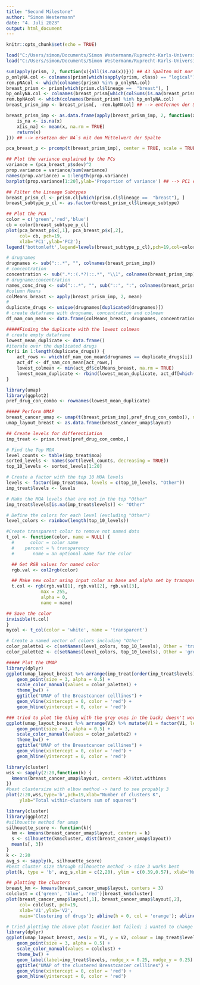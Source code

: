 ```yaml
---
title: "Second Milestone"
author: "Simon Westermann"
date: "4. Juli 2023"
output: html_document
---
```


```r
knitr::opts_chunk$set(echo = TRUE)
```

```r
load("C:/Users/simon/Documents/Simon Westermann/Ruprecht-Karls-Universität Heidelberg/Module/BioInfo/BioInfoProjekt/prism_datasets.rda")
load("C:/Users/simon/Documents/Simon Westermann/Ruprecht-Karls-Universität Heidelberg/Module/BioInfo/BioInfoProjekt/cellline_datasets.rda")
```

```r
sum(apply(prism, 2, function(x){all(is.na(x))})) ## 43 Spalten mit nur NA`s
p_onlyNA.col <- colnames(prism[which(sapply(prism, class) == "logical")]) ## Die 43 Spalten mit nur NA`s
rem.pNAcol <- which(colnames(prism) %in% p_onlyNA.col)
breast_prism <- prism[which(prism.cl$lineage ==  "breast"), ]
bp_onlyNA.col <- colnames(breast_prism[which(colSums(is.na(breast_prism)) == 22)]) 
rem.bpNAcol <- which(colnames(breast_prism) %in% bp_onlyNA.col)
breast_prism_imp <- breast_prism[, -rem.bpNAcol] ## --> entfernen der Spalten mit nur NA`s

breast_prism_imp <- as.data.frame(apply(breast_prism_imp, 2, function(x) {
    is_na <- is.na(x)
    x[is_na] <- mean(x, na.rm = TRUE)
    return(x)
})) ## --> ersetzen der NA`s mit dem Mittelwert der Spalte
```

```r
pca_breast_p <- prcomp(t(breast_prism_imp), center = TRUE, scale = TRUE)

## Plot the variance explained by the PCs
variance = (pca_breast_p$sdev)^2
prop.variance = variance/sum(variance)
names(prop.variance) = 1:length(prop.variance)
barplot(prop.variance[1:20],ylab='Proportion of variance') ## --> PC1 erklärt ~85% # --> PC2 erklärt ~2%

## Filter the Lineage Subtypes
breast_prism_cl <- prism.cl[which(prism.cl$lineage ==  "breast"), ]
breast_subtype_p_cl <- as.factor(breast_prism_cl$lineage_subtype)

## Plot the PCA
color = c('green','red','blue')
cb = color[breast_subtype_p_cl]
plot(pca_breast_p$x[,1], pca_breast_p$x[,2],
     col= cb, pch=19,
     xlab='PC1',ylab='PC2');
legend('bottomleft',legend=levels(breast_subtype_p_cl),pch=19,col=color)
```

```r
# drugnames
drugnames <- sub("::.*", "", colnames(breast_prism_imp))
# concentration
concentration <- sub(".*::(.*?)::.*", "\\1", colnames(breast_prism_imp))
# drugname:concentration 
names_conc_drug <- sub("::.*", "", sub("::", ":", colnames(breast_prism_imp))) ## --> hier gibt es keine Duplicate
#column Means
colMeans_breast <- apply(breast_prism_imp, 2, mean)
# 
duplicate_drugs <- unique(drugnames[duplicated(drugnames)])
# create dataframe with drugname, concentration and colmean
df_nam_con_mean <- data.frame(colMeans_breast, drugnames, concentration, names_conc_drug)

#####Finding the duplicate with the lowest colmean
# create empty dataframe
lowest_mean_duplicate <- data.frame()
#iterate over the duplicated drugs
for(i in 1:length(duplicate_drugs)) {
    act_rows <- which(df_nam_con_mean$drugnames == duplicate_drugs[i])
    act_df <- df_nam_con_mean[act_rows,]
    lowest_colmean <- min(act_df$colMeans_breast, na.rm = TRUE)
    lowest_mean_duplicate <- rbind(lowest_mean_duplicate, act_df[which(act_df$colMeans_breast == lowest_colmean),])
}

```

```r
library(umap)
library(ggplot2)
pref_drug_con_combo <- rownames(lowest_mean_duplicate)

##### Perform UMAP
breast_cancer_umap <- umap(t(breast_prism_imp[,pref_drug_con_combo]), n_neighbors = 15, n_components = 2) # <-- How many dimensions is best?
umap_layout_breast <- as.data.frame(breast_cancer_umap$layout)

## Create levels for differentiation
imp_treat <- prism.treat[pref_drug_con_combo,]

# Find the Top MOA 
level_counts <- table(imp_treat$moa)
sorted_levels <- names(sort(level_counts, decreasing = TRUE))
top_10_levels <- sorted_levels[1:20]

# Create a factor with the top 10 MOA levels
levels <- factor(imp_treat$moa, levels = c(top_10_levels, "Other"))
imp_treat$levels <- levels

# Make the MOA levels that are not in the top "Other"
imp_treat$levels[is.na(imp_treat$levels)] <- "Other"

# Define the colors for each level (excluding "Other")
level_colors <- rainbow(length(top_10_levels))


```

```r
#Create transparent color to remove not named dots
t_col <- function(color, name = NULL) {
  #      color = color name
  #    percent = % transparency
  #       name = an optional name for the color

  ## Get RGB values for named color
  rgb.val <- col2rgb(color)

  ## Make new color using input color as base and alpha set by transparency
  t.col <- rgb(rgb.val[1], rgb.val[2], rgb.val[3],
             max = 255,
             alpha = 0,
             name = name)

## Save the color
invisible(t.col)
}
mycol <- t_col(color = 'white', name = 'transparent')

# Create a named vector of colors including "Other"
color_palette1 <- c(setNames(level_colors, top_10_levels), Other = 'transparent')
color_palette2 <- c(setNames(level_colors, top_10_levels), Other = 'grey')
```

```r
##### Plot the UMAP
library(dplyr)
ggplot(umap_layout_breast %>% arrange(imp_treat[order(imp_treat$levels), ]), aes(x = V1, y = V2, colour = imp_treat$levels)) +
    geom_point(size = 3, alpha = 0.5) +
    scale_color_manual(values = color_palette1) +
    theme_bw() +
    ggtitle("UMAP of the Breastcancer celllines") +
    geom_vline(xintercept = 0, color = 'red') +
    geom_hline(yintercept = 0, color = 'red')

### tried to plot the thing with the grey ones in the back; doesn't work
ggplot(umap_layout_breast %>% arrange(V2) %>% mutate(V1 = factor(V1, levels = imp_treat$levels)), aes(x = V1, y = V2, colour = imp_treat$levels)) +
    geom_point(size = 3, alpha = 0.5) +
    scale_color_manual(values = color_palette2) +
    theme_bw() +
    ggtitle("UMAP of the Breastcancer celllines") +
    geom_vline(xintercept = 0, color = 'red') +
    geom_hline(yintercept = 0, color = 'red')
```

```r
library(cluster)
wss <- sapply(2:20,function(k) { 
  kmeans(breast_cancer_umap$layout, centers =k)$tot.withinss
})
#best clustersize with elbow method -> hard to see propably 3
plot(2:20,wss,type='b',pch=19,xlab="Number of clusters K",
     ylab="Total within-clusters sum of squares")
```

```r
library(cluster)
library(ggplot2)
#silhouette method for umap
silhouette_score <- function(k){
  km <- kmeans(breast_cancer_umap$layout, centers = k)
  s <- silhouette(km$cluster, dist(breast_cancer_umap$layout))
  mean(s[, 3])
}
k <- 2:20
avg_s <- sapply(k, silhouette_score)
#best cluster size through silhouette method -> size 3 works best
plot(k, type = 'b', avg_s,xlim = c(2,20), ylim = c(0.39,0.57), xlab='Number of clusters', ylab='Average Silhouette Scores'); abline(h = max(avg_s), col = 'red')

## plotting the clusters
breast_km <- kmeans(breast_cancer_umap$layout, centers = 3)
colclust = c('green', 'blue', 'red')[breast_km$cluster] 
plot(breast_cancer_umap$layout[,1], breast_cancer_umap$layout[,2], 
     col= colclust, pch=19,
     xlab='V1',ylab='V2',
     main='Clustering of drugs'); abline(h = 0, col = 'orange'); abline(v = 0, col = 'orange')

# tried plotting the above plot fancier but failed; i wanted to change the colors of the dots to the clusters colors and add labels to the ones with names
library(dplyr)
ggplot(umap_layout_breast, aes(x = V1, y = V2, colour = imp_treat$levels)) +
    geom_point(size = 3, alpha = 0.5) +
    scale_color_manual(values = colclust) +
    theme_bw() +
    geom_label(label=imp_treat$levels, nudge_x = 0.25, nudge_y = 0.25)
    ggtitle("UMAP of the clustered Breastcancer celllines") +
    geom_vline(xintercept = 0, color = 'red') +
    geom_hline(yintercept = 0, color = 'red')
```

